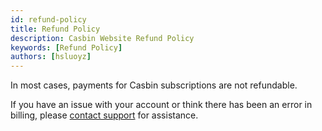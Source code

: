 ```yaml
---
id: refund-policy
title: Refund Policy
description: Casbin Website Refund Policy
keywords: [Refund Policy]
authors: [hsluoyz]
---
```


In most cases, payments for Casbin subscriptions are not refundable.

If you have an issue with your account or think there has been an error in billing, please [contact support](https://tawk.to/chat/623352fea34c2456412b8c51/1fuc7od6e) for assistance.
